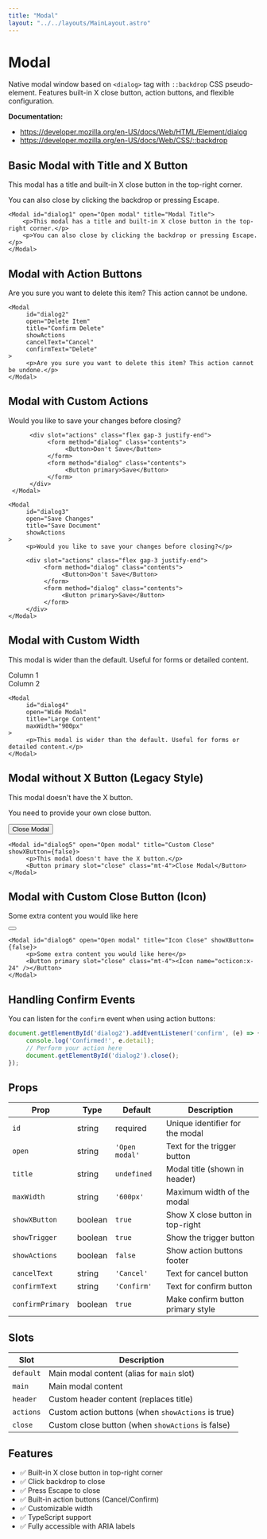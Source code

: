 ```yaml
---
title: "Modal"
layout: "../../layouts/MainLayout.astro"
---
```



# Modal

Native modal window based on `<dialog>` tag with `::backdrop` CSS pseudo-element. Features built-in X close button, action buttons, and flexible configuration.

**Documentation:**
- https://developer.mozilla.org/en-US/docs/Web/HTML/Element/dialog
- https://developer.mozilla.org/en-US/docs/Web/CSS/::backdrop

## Basic Modal with Title and X Button

<div class="component-preview">
     <Modal id="dialog1" open="Open modal" title="Modal Title">
          <p>This modal has a title and built-in X close button in the top-right corner.</p>
          <p>You can also close by clicking the backdrop or pressing Escape.</p>
     </Modal>
</div>

```astro
<Modal id="dialog1" open="Open modal" title="Modal Title">
    <p>This modal has a title and built-in X close button in the top-right corner.</p>
    <p>You can also close by clicking the backdrop or pressing Escape.</p>
</Modal>
```

## Modal with Action Buttons

<div class="component-preview">
     <Modal
          id="dialog2"
          open="Delete Item"
          title="Confirm Delete"
          showActions
          cancelText="Cancel"
          confirmText="Delete"
     >
          <p>Are you sure you want to delete this item? This action cannot be undone.</p>
     </Modal>
</div>

```astro
<Modal
     id="dialog2"
     open="Delete Item"
     title="Confirm Delete"
     showActions
     cancelText="Cancel"
     confirmText="Delete"
>
     <p>Are you sure you want to delete this item? This action cannot be undone.</p>
</Modal>
```

## Modal with Custom Actions

<div class="component-preview">
     <Modal
          id="dialog3"
          open="Save Changes"
          title="Save Document"
          showActions
     >
          <p>Would you like to save your changes before closing?</p>

          <div slot="actions" class="flex gap-3 justify-end">
               <form method="dialog" class="contents">
                    <Button>Don't Save</Button>
               </form>
               <form method="dialog" class="contents">
                    <Button primary>Save</Button>
               </form>
          </div>
     </Modal>
</div>

```astro
<Modal
     id="dialog3"
     open="Save Changes"
     title="Save Document"
     showActions
>
     <p>Would you like to save your changes before closing?</p>

     <div slot="actions" class="flex gap-3 justify-end">
          <form method="dialog" class="contents">
               <Button>Don't Save</Button>
          </form>
          <form method="dialog" class="contents">
               <Button primary>Save</Button>
          </form>
     </div>
</Modal>
```

## Modal with Custom Width

<div class="component-preview">
     <Modal
          id="dialog4"
          open="Wide Modal"
          title="Large Content"
          maxWidth="900px"
     >
          <p>This modal is wider than the default. Useful for forms or detailed content.</p>
          <div class="grid grid-cols-2 gap-4 mt-4">
               <div class="p-4 bg-gray-100 rounded">Column 1</div>
               <div class="p-4 bg-gray-100 rounded">Column 2</div>
          </div>
     </Modal>
</div>

```astro
<Modal
     id="dialog4"
     open="Wide Modal"
     title="Large Content"
     maxWidth="900px"
>
     <p>This modal is wider than the default. Useful for forms or detailed content.</p>
</Modal>
```

## Modal without X Button (Legacy Style)

<div class="component-preview">
     <Modal id="dialog5" open="Open modal" title="Custom Close" showXButton={false}>
          <p>This modal doesn't have the X button.</p>
          <p>You need to provide your own close button.</p>
          <Button primary slot="close" class="mt-4">Close Modal</Button>
     </Modal>
</div>

```astro
<Modal id="dialog5" open="Open modal" title="Custom Close" showXButton={false}>
     <p>This modal doesn't have the X button.</p>
     <Button primary slot="close" class="mt-4">Close Modal</Button>
</Modal>
```

## Modal with Custom Close Button (Icon)

<div class="component-preview">
     <Modal id="dialog6" open="Open modal" title="Icon Close" showXButton={false}>
          <p>Some extra content you would like here</p>
          <Button primary slot="close" class="mt-4"><Icon name="octicon:x-24" /></Button>
     </Modal>
</div>

```astro
<Modal id="dialog6" open="Open modal" title="Icon Close" showXButton={false}>
     <p>Some extra content you would like here</p>
     <Button primary slot="close" class="mt-4"><Icon name="octicon:x-24" /></Button>
</Modal>
```

## Handling Confirm Events

You can listen for the `confirm` event when using action buttons:

```javascript
document.getElementById('dialog2').addEventListener('confirm', (e) => {
     console.log('Confirmed!', e.detail);
     // Perform your action here
     document.getElementById('dialog2').close();
});
```

## Props

| Prop | Type | Default | Description |
|------|------|---------|-------------|
| `id` | string | required | Unique identifier for the modal |
| `open` | string | `'Open modal'` | Text for the trigger button |
| `title` | string | `undefined` | Modal title (shown in header) |
| `maxWidth` | string | `'600px'` | Maximum width of the modal |
| `showXButton` | boolean | `true` | Show X close button in top-right |
| `showTrigger` | boolean | `true` | Show the trigger button |
| `showActions` | boolean | `false` | Show action buttons footer |
| `cancelText` | string | `'Cancel'` | Text for cancel button |
| `confirmText` | string | `'Confirm'` | Text for confirm button |
| `confirmPrimary` | boolean | `true` | Make confirm button primary style |

## Slots

| Slot | Description |
|------|-------------|
| `default` | Main modal content (alias for `main` slot) |
| `main` | Main modal content |
| `header` | Custom header content (replaces title) |
| `actions` | Custom action buttons (when `showActions` is true) |
| `close` | Custom close button (when `showActions` is false) |

## Features

- ✅ Built-in X close button in top-right corner
- ✅ Click backdrop to close
- ✅ Press Escape to close
- ✅ Built-in action buttons (Cancel/Confirm)
- ✅ Customizable width
- ✅ TypeScript support
- ✅ Fully accessible with ARIA labels


